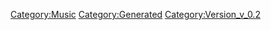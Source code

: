 {{Music
 |Name=Dancing in the Moonlight Another ver.
 |ID=130
 |Cov=131
 |Cd=21
 |Nam=124
 |Div=124
 |Ma=2
 |SerieId=1
 |SerieLogoId=1
 |WavId=131
 |VariationId=0
 |Dsc=124
 |Strt=10
 |ValkyrieBattle=1
 |ValkyrieIntro=1
 |ValkyrieIntroSky=1
 |DivaSolo=0
 |DivaMulti=2
 |Exp=2
 |OfficialName=Dancing in the Moonlight
 |VocalName=ワルキューレ　美雲ΔJUNNA　フレイアΔ鈴木みのり<br />カナメΔ安野希世乃　レイナΔ東山奈央　マキナΔ西田望見
 |Description=作品：劇場版マクロスΔ激情のワルキューレ<br /><br />歌手：ワルキューレ<br />　　　美雲ΔJUNNA　フレイアΔ鈴木みのり<br />　　　カナメΔ安野希世乃　レイナΔ東山奈央<br />　　　マキナΔ西田望見<br /><br />作詞：北川勝利、acane_madder<br />作曲：北川勝利
 |StoryTitle=
 |StoryDesc=
 |BuyURL=http://recochoku.jp/song/S1006375753/
 |BannerId=0
 |AnmStoreURL=
}}
[[Category:Music]]
[[Category:Generated]]
[[Category:Version_v_0.2]]
